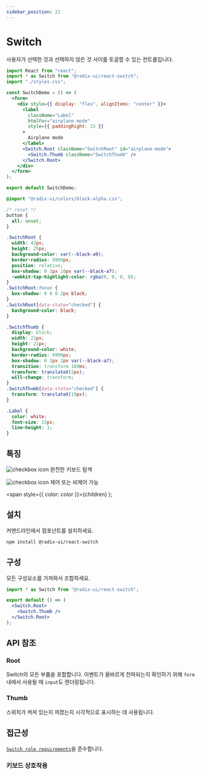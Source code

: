 ```yaml
---
sidebar_position: 22
---
```



# Switch

사용자가 선택한 것과 선택하지 않은 것 사이를 토글할 수 있는 컨트롤입니다.

<Tabs>
<TabItem value="js" label="index.js">

```jsx
import React from "react";
import * as Switch from "@radix-ui/react-switch";
import "./styles.css";

const SwitchDemo = () => (
  <form>
    <div style={{ display: "flex", alignItems: "center" }}>
      <label
        className="Label"
        htmlFor="airplane-mode"
        style={{ paddingRight: 15 }}
      >
        Airplane mode
      </label>
      <Switch.Root className="SwitchRoot" id="airplane-mode">
        <Switch.Thumb className="SwitchThumb" />
      </Switch.Root>
    </div>
  </form>
);

export default SwitchDemo;
```

</TabItem>
<TabItem value="css" label="styles.css">

```css
@import "@radix-ui/colors/black-alpha.css";

/* reset */
button {
  all: unset;
}

.SwitchRoot {
  width: 42px;
  height: 25px;
  background-color: var(--black-a9);
  border-radius: 9999px;
  position: relative;
  box-shadow: 0 2px 10px var(--black-a7);
  -webkit-tap-highlight-color: rgba(0, 0, 0, 0);
}
.SwitchRoot:focus {
  box-shadow: 0 0 0 2px black;
}
.SwitchRoot[data-state="checked"] {
  background-color: black;
}

.SwitchThumb {
  display: block;
  width: 21px;
  height: 21px;
  background-color: white;
  border-radius: 9999px;
  box-shadow: 0 2px 2px var(--black-a7);
  transition: transform 100ms;
  transform: translateX(2px);
  will-change: transform;
}
.SwitchThumb[data-state="checked"] {
  transform: translateX(19px);
}

.Label {
  color: white;
  font-size: 15px;
  line-height: 1;
}
```

</TabItem>
</Tabs>

## 특징

![checkbox icon](../../static/img/checkboxicon.png) 완전한 키보드 탐색

![checkbox icon](../../static/img/checkboxicon.png) 제어 또는 비제어 가능

  <span style={{ color: color }}>{children}</span>
);

## <Highlight color='#1C5AEC'>설치</Highlight>

커맨드라인에서 컴포넌트를 설치하세요.

```bash
npm install @radix-ui/react-switch
```

## <Highlight color='#1C5AEC'>구성</Highlight>

모든 구성요소를 가져와서 조합하세요.

```jsx
import * as Switch from "@radix-ui/react-switch";

export default () => (
  <Switch.Root>
    <Switch.Thumb />
  </Switch.Root>
);
```

## <Highlight color='#1C5AEC'>API 참조</Highlight>

### <Highlight color='#1C5AEC'>Root</Highlight>

Switch의 모든 부품을 포함합니다. 이벤트가 올바르게 전파되는지 확인하기 위해 `form` 내에서 사용될 때 `input`도 렌더링됩니다.

<PropTable api={switchAPI} category="root" />
<DataAttributeTable api={switchAPI} category="root" />

### <Highlight color='#1C5AEC'>Thumb</Highlight>

스위치가 켜져 있는지 꺼졌는지 시각적으로 표시하는 데 사용됩니다.

<PropTable api={switchAPI} category="thumb" />
<DataAttributeTable api={switchAPI} category="thumb" />

## <Highlight color='#1C5AEC'>접근성</Highlight>

[`Switch role requirements`](https://www.w3.org/WAI/ARIA/apg/patterns/switch/)을 준수합니다.

### <Highlight color='#1C5AEC'>키보드 상호작용</Highlight>

<KeyboardInteractionTable api={switchAPI} category="keyboardInteractions" />
